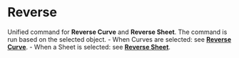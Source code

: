 
# Reverse

<Reference shortcut="" command="Reverse" button="" />

Unified command for **Reverse Curve** and **Reverse Sheet**. The command is run based on the selected object.
     - When Curves are selected: see [**Reverse Curve**](/sketch/reverse-curve).
     - When a Sheet is selected: see [**Reverse Sheet**](/solid/reverse-sheet).

